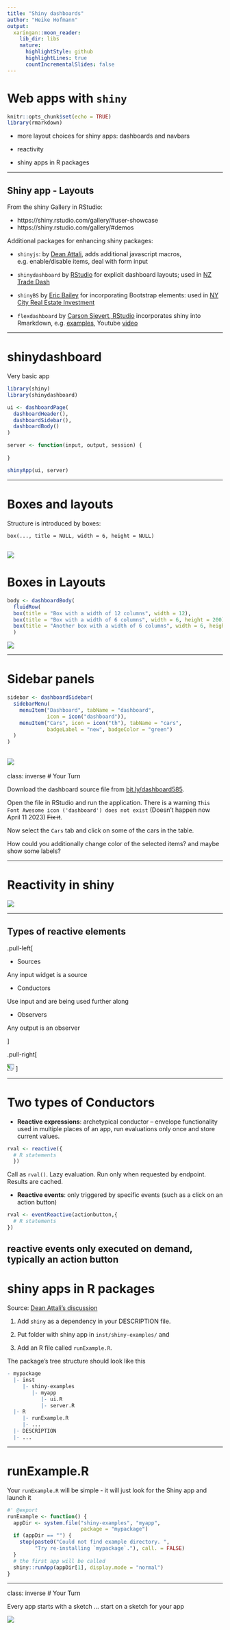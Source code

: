 ```yaml
---
title: "Shiny dashboards"
author: "Heike Hofmann"
output:
  xaringan::moon_reader:
    lib_dir: libs
    nature:
      highlightStyle: github
      highlightLines: true
      countIncrementalSlides: false
---
```


# Web apps with `shiny`

```r
knitr::opts_chunk$set(echo = TRUE)
library(rmarkdown)
```

- more layout choices for shiny apps: dashboards and navbars

- reactivity

- shiny apps in R packages

---

## Shiny app - Layouts

From the shiny Gallery in RStudio: 

  - https://shiny.rstudio.com/gallery/#user-showcase
  - https://shiny.rstudio.com/gallery/#demos

Additional packages for enhancing shiny packages:

- `shinyjs`: by [Dean Attali](https://deanattali.com/shinyjs/), adds additional javascript macros, e.g. enable/disable items, deal with form input

- `shinydashboard` by [RStudio](https://rstudio.github.io/shinydashboard/) for explicit dashboard layouts; used in [NZ Trade Dash](https://shiny.rstudio.com/gallery/nz-trade-dash.html)

- `shinyBS` by [Eric Bailey](https://ebailey78.github.io/shinyBS/install.html) for incorporating Bootstrap elements: used in [NY City Real Estate Investment](https://shiny.rstudio.com/gallery/real-estate-investment.html)

- `flexdashboard` by [Carson Sievert, RStudio]() incorporates shiny into Rmarkdown, e.g. [examples](https://pkgs.rstudio.com/flexdashboard/articles/examples.html), Youtube [video](https://www.youtube.com/watch?v=AVmfWL43B70)

---

# shinydashboard

Very basic app

```r
library(shiny)
library(shinydashboard)

ui <- dashboardPage(
  dashboardHeader(),
  dashboardSidebar(),
  dashboardBody()
)

server <- function(input, output, session) {
  
}

shinyApp(ui, server)
```
---

# Boxes and layouts

Structure is introduced by 
boxes:

`box(..., title = NULL, width = 6, height = NULL)`


![](images/boxes.png)
---

# Boxes in Layouts

```r
body <- dashboardBody(
  fluidRow(
  box(title = "Box with a width of 12 columns", width = 12),
  box(title = "Box with a width of 6 columns", width = 6, height = 200),
  box(title = "Another box with a width of 6 columns", width = 6, height = 200)
  )
```

![](images/three-boxes.png)

---

# Sidebar panels

```r
sidebar <- dashboardSidebar(
  sidebarMenu(
    menuItem("Dashboard", tabName = "dashboard", 
             icon = icon("dashboard")),
    menuItem("Cars", icon = icon("th"), tabName = "cars",
             badgeLabel = "new", badgeColor = "green")
  )
)
```

![](images/sidebar.png)
---
class: inverse
# Your Turn

Download the dashboard source file from [bit.ly/dashboard585](https://raw.githubusercontent.com/Stat585-at-ISU/materials-2022/main/10_interactive/dashboard.R).

Open the file in RStudio and run the application. 
 There is a warning `This Font Awesome icon ('dashboard') does not exist`
(Doesn't happen now April 11 2023) ~~Fix it~~.

Now select the `Cars` tab and click on some of the cars in the table. 

How could you additionally change color of the selected items? and maybe show some labels?


---

# Reactivity in shiny

![](https://upload.wikimedia.org/wikipedia/commons/d/d3/Newtons_cradle_animation_book_2.gif)


---

## Types of reactive elements


.pull-left[

- Sources

Any input widget is a source

- Conductors

Use input and are being used further along

- Observers

Any output is an observer

]

.pull-right[

<img id="reactive elements" src="https://shiny.rstudio.com/images/reactivity_diagrams/conductor.png" style="transform:rotate(90deg);">
]

---

# Two types of Conductors

- **Reactive expressions**: archetypical conductor -- envelope functionality used in multiple places of an app, run evaluations only once and store current values.

```r
rval <- reactive({ 
  # R statements 
  })
```

Call as `rval()`.  Lazy evaluation. Run only when requested by endpoint. Results are cached. 

- **Reactive events**: only triggered by specific events (such as a click on an action button)

```r
rval <- eventReactive(actionbutton,{
  # R statements
})
```

reactive events only executed on demand, typically an action button
---

# shiny apps in R packages

Source: [Dean Attali's discussion](https://deanattali.com/2015/04/21/r-package-shiny-app/)

1. Add `shiny` as a dependency in your DESCRIPTION file.

2. Put folder with shiny app in `inst/shiny-examples/` and 

3. Add an R file called `runExample.R`. 

The package’s tree structure should look like this

```r
- mypackage
  |- inst
     |- shiny-examples
        |- myapp
           |- ui.R
           |- server.R
  |- R
     |- runExample.R
     |- ...
  |- DESCRIPTION
  |- ...
```

---

# runExample.R

Your `runExample.R` will be simple - it will just look for the Shiny app and launch it


```r
#' @export
runExample <- function() {
  appDir <- system.file("shiny-examples", "myapp", 
                        package = "mypackage")
  if (appDir == "") { 
    stop(paste0("Could not find example directory. ",
         "Try re-installing `mypackage`."), call. = FALSE)
  }
  # the first app will be called
  shiny::runApp(appDir[1], display.mode = "normal") 
}
```

---
class: inverse
# Your Turn

Every app starts with a sketch ... start on a sketch for your app

![](images/sketch.jpg)
 